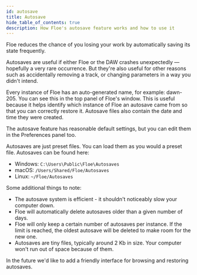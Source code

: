 ```yaml
---
id: autosave
title: Autosave
hide_table_of_contents: true
description: How Floe's autosave feature works and how to use it
---
```


<!--
SPDX-FileCopyrightText: 2025 Sam Windell
SPDX-License-Identifier: MIT
-->

Floe reduces the chance of you losing your work by automatically saving its state frequently. 

Autosaves are useful if either Floe or the DAW crashes unexpectedly — hopefully a very rare occurrence. But they're also useful for other reasons such as accidentally removing a track, or changing parameters in a way you didn't intend.

Every instance of Floe has an auto-generated name, for example: dawn-205. You can see this in the top panel of Floe's window. This is useful because it helps identify which instance of Floe an autosave came from so that you can correctly restore it. Autosave files also contain the date and time they were created.

The autosave feature has reasonable default settings, but you can edit them in the Preferences panel too.

Autosaves are just preset files. You can load them as you would a preset file. Autosaves can be found here:
- Windows: `C:\Users\Public\Floe\Autosaves`
- macOS: `/Users/Shared/Floe/Autosaves`
- Linux: `~/Floe/Autosaves`

Some additional things to note:
- The autosave system is efficient - it shouldn't noticeably slow your computer down.
- Floe will automatically delete autosaves older than a given number of days.
- Floe will only keep a certain number of autosaves per instance. If the limit is reached, the oldest autosave will be deleted to make room for the new one.
- Autosaves are tiny files, typically around 2 Kb in size. Your computer won't run out of space because of them.

In the future we'd like to add a friendly interface for browsing and restoring autosaves.
